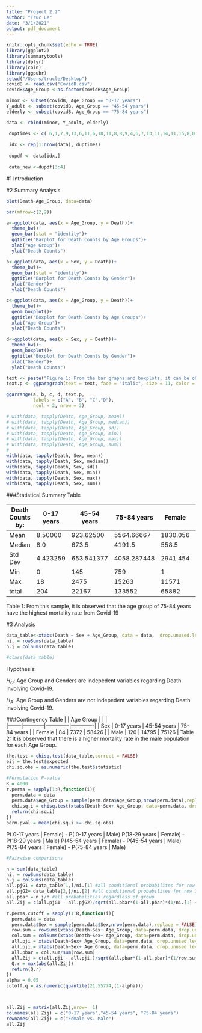 ```yaml
---
title: "Project 2.2"
author: "Truc Le"
date: "3/1/2021"
output: pdf_document
---
```


```r
knitr::opts_chunk$set(echo = TRUE)
library(ggplot2)
library(summarytools)
library(dplyr)
library(coin)
library(ggpubr)
setwd("/Users/trucle/Desktop")
covidB <- read.csv("CovidB.csv")
covidB$Age_Group <-as.factor(covidB$Age_Group)

minor <- subset(covidB, Age_Group == "0-17 years")
Y_adult <- subset(covidB, Age_Group == "45-54 years")
elderly <- subset(covidB, Age_Group == "75-84 years")

data <- rbind(minor, Y_adult, elderly)

 duptimes <- c( 6,1,7,9,13,6,11,6,18,11,8,8,9,4,6,7,13,11,14,11,15,8,0,2,375,145,2252,926,1179,527,757,381,1305,680,1123,590,625,343,667,336,1214,661,2475,1276,2332,1254,491,253,1105,795,9791,7833,5148,4617,2317,2158,4568,3453,4460,3577,2916,2304,3923,3076,8749,6427,15263,11571,13872,10493,3014,2158)
 
 idx <- rep(1:nrow(data), duptimes)
 
 dupdf <- data[idx,]
 
 data_new <-dupdf[3:4]
```

#1 Introduction 



#2 Summary Analysis

```r
plot(Death~Age_Group, data=data)

par(mfrow=c(2,2))

a<-ggplot(data, aes(x = Age_Group, y = Death))+
  theme_bw()+
  geom_bar(stat = "identity")+
  ggtitle("Barplot for Death Counts by Age Groups")+
  xlab("Age Group")+
  ylab("Death Counts")

b<-ggplot(data, aes(x = Sex, y = Death))+
  theme_bw()+
  geom_bar(stat = "identity")+
  ggtitle("Barplot for Death Counts by Gender")+
  xlab("Gender")+
  ylab("Death Counts")

c<-ggplot(data, aes(x = Age_Group, y = Death))+
  theme_bw()+
  geom_boxplot()+
  ggtitle("Boxplot for Death Counts by Age Groups")+
  xlab("Age Group")+
  ylab("Death Counts")

d<-ggplot(data, aes(x = Sex, y = Death))+
  theme_bw()+
  geom_boxplot()+
  ggtitle("Boxplot for Death Counts by Gender")+
  xlab("Gender")+
  ylab("Death Counts")

text <- paste("Figure 1: From the bar graphs and boxplots, it can be observe that the death counts are the highest in the age group of 75-85 years and in the male population", sep = " ")
text.p <- ggparagraph(text = text, face = "italic", size = 11, color = "black")

ggarrange(a, b, c, d, text.p, 
          labels = c("A", "B", "C","D"),
          ncol = 2, nrow = 3)

# with(data, tapply(Death, Age_Group, mean))
# with(data, tapply(Death, Age_Group, median))
# with(data, tapply(Death, Age_Group, sd))
# with(data, tapply(Death, Age_Group, min))
# with(data, tapply(Death, Age_Group, max))
# with(data, tapply(Death, Age_Group, sum))
# 
with(data, tapply(Death, Sex, mean))
with(data, tapply(Death, Sex, median))
with(data, tapply(Death, Sex, sd))
with(data, tapply(Death, Sex, min))
with(data, tapply(Death, Sex, max))
with(data, tapply(Death, Sex, sum))
```

###Statistical Summary Table 

| Death Counts by: | 0-17 years | 45-54 years | 75-84 years | Female   | Male     |
|------------------|------------|-------------|-------------|----------|----------|
| Mean             | 8.50000    | 923.62500   | 5564.66667  | 1830.056 | 2501.139 |
| Median           | 8.0        | 673.5       | 4191.5      | 558.5    | 1114.0   |
| Std Dev          | 4.423259   | 653.541377  | 4058.287448 | 2941.454 | 3793.517 |
| Min              | 0          | 145         | 759         | 1        | 0        |
| Max              | 18         | 2475        | 15263       | 11571    | 15263    |
| total            | 204        | 22167       | 133552      | 65882    | 90041    |
Table 1: From this sample, it is observed that the age group of 75-84 years have the highest mortality rate from Covid-19


#3 Analysis

```r
data_table<-xtabs(Death ~ Sex + Age_Group, data = data,  drop.unused.levels = TRUE)
ni. = rowSums(data_table)
n.j = colSums(data_table)

#class(data_table)
```

Hypothesis:

$H_O:$ Age Group and Genders are indepedent variables regarding Death involving Covid-19.

$H_A:$ Age Group and Genders are not indepedent variables regarding Death involving Covid-19.


###Contingency Table
|        | Age Group  |             |             |             
|--------|------------|-------------|-------------|
| Sex    | 0-17 years | 45-54 years | 75-84 years |
| Female | 84         | 7372        | 58426       |
| Male   | 120        | 14795       | 75126       |
Table 2: It is observed that there is a higher mortality rate in the male population for each Age Group.



```r
the.test = chisq.test(data_table,correct = FALSE)
eij = the.test$expected
chi.sq.obs = as.numeric(the.test$statistic)
```

```r
#Permutation P-value
R = 4000
r.perms = sapply(1:R,function(i){
  perm.data = data
  perm.data$Age_Group = sample(perm.data$Age_Group,nrow(perm.data),replace = FALSE)
  chi.sq.i = chisq.test(xtabs(Death~Sex+ Age_Group, data=perm.data, drop.unused.levels = TRUE),correct = FALSE)$stat
  return(chi.sq.i)
})
perm.pval = mean(chi.sq.i >= chi.sq.obs)
```


P( 0-17 years | Female) - P( 0-17 years | Male)
P(18-29 years | Female) - P(18-29 years | Male)
P(45-54 years | Female) - P(45-54 years | Male)
P(75-84 years | Female) - P(75-84 years | Male)

```r
#Pairwise comparisons

n = sum(data_table)
ni. = rowSums(data_table)
n.j = colSums(data_table)
all.pjG1 = data_table[1,]/ni.[1] #all conditional probabilites for row 1
all.pjG2= data_table[2,]/ni.[2] #all conditional probabilites for row 2
all.pbar = n.j/n #all probabilities regardless of group
all.Zij = c(all.pjG1 - all.pjG2)/sqrt(all.pbar*(1-all.pbar)*(1/ni.[1] + 1/ni.[2])) #The z-test-statistics

r.perms.cutoff = sapply(1:R,function(i){
  perm.data = data
  perm.data$Sex = sample(perm.data$Sex,nrow(perm.data),replace = FALSE)
  row.sum = rowSums(xtabs(Death~Sex+ Age_Group, data=perm.data, drop.unused.levels = TRUE))
  col.sum = colSums(xtabs(Death~Sex+ Age_Group, data=perm.data, drop.unused.levels = TRUE))
  all.pji = xtabs(Death~Sex+ Age_Group, data=perm.data, drop.unused.levels = TRUE)[1,]/row.sum[1]
  all.pji.= xtabs(Death~Sex+ Age_Group, data=perm.data, drop.unused.levels = TRUE)[2,]/row.sum[2]
  all.pbar = col.sum/sum(row.sum)
  all.Zij = c(all.pji - all.pji.)/sqrt(all.pbar*(1-all.pbar)*(1/row.sum[1] + 1/row.sum[2]))
  Q.r = max(abs(all.Zij))
  return(Q.r)
})
alpha = 0.05
cutoff.q = as.numeric(quantile(21.55774,(1-alpha)))



all.Zij = matrix(all.Zij,nrow=  1)
colnames(all.Zij) = c("0-17 years","45-54 years", "75-84 years")
rownames(all.Zij) = c("Female vs. Male")
all.Zij
```